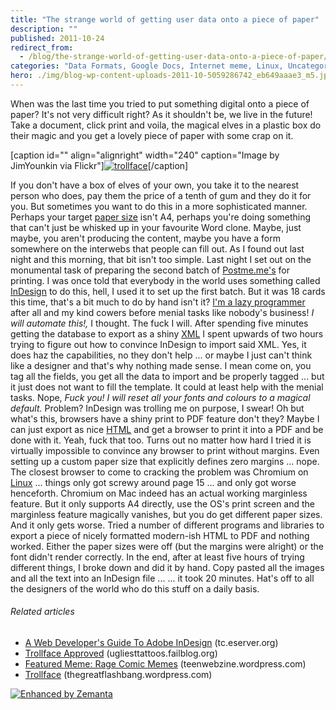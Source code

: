 ```yaml
---
title: "The strange world of getting user data onto a piece of paper"
description: ""
published: 2011-10-24
redirect_from:
  - /blog/the-strange-world-of-getting-user-data-onto-a-piece-of-paper/swizec/2706
categories: "Data Formats, Google Docs, Internet meme, Linux, Uncategorized"
hero: ./img/blog-wp-content-uploads-2011-10-5059286742_eb649aaae3_m5.jpg
---
```


When was the last time you tried to put something digital onto a piece of paper? It's not very difficult right? As it shouldn't be, we live in the future! Take a document, click print and voila, the magical elves in a plastic box do their magic and you get a lovely piece of paper with some crap on it.

\[caption id="" align="alignright" width="240" caption="Image by JimYounkin via Flickr"][![trollface](./img/blog-wp-content-uploads-2011-10-5059286742_eb649aaae3_m5.jpg "trollface")](http://www.flickr.com/photos/37996586299@N01/5059286742)\[/caption]

If you don't have a box of elves of your own, you take it to the nearest person who does, pay them the price of a tenth of gum and they do it for you. But sometimes you want to do this in a more sophisticated manner. Perhaps your target [paper size](http://en.wikipedia.org/wiki/Paper_size "Paper size") isn't A4, perhaps you're doing something that can't just be whisked up in your favourite Word clone. Maybe, just maybe, you aren't producing the content, maybe you have a form somewhere on the interwebs that people can fill out. As I found out last night and this morning, that bit isn't too simple. Last night I set out on the monumental task of preparing the second batch of [Postme.me's](http://postme.me) for printing. I was once told that everybody in the world uses something called [InDesign](http://www.adobe.com/products/indesign/main.html "Adobe InDesign") to do this, hell, I used it to set up the first batch. But it was 18 cards this time, that's a bit much to do by hand isn't it? [I'm a lazy programmer](http://swizec.com/blog/programmers-are-fucking-lazy/swizec/2648 "Programmers are fucking lazy") after all and my kind cowers before menial tasks like nobody's business! _I will automate this!,_ I thought. The fuck I will. After spending five minutes getting the database to export as a shiny [XML](http://en.wikipedia.org/wiki/XML "XML") I spent upwards of two hours trying to figure out how to convince InDesign to import said XML. Yes, it does haz the capabilities, no they don't help ... or maybe I just can't think like a designer and that's why nothing made sense. I mean come on, you tag all the fields, you get all the data to import and be properly tagged ... but it just does not want to fill the template. It could at least help with the menial tasks. Nope, _Fuck you! I will reset all your fonts and colours to a magical default._ Problem? InDesign was trolling me on purpose, I swear! Oh but what's this, browsers have a shiny print to PDF feature don't they? Maybe I can just export as nice [HTML](http://en.wikipedia.org/wiki/HTML "HTML") and get a browser to print it into a PDF and be done with it. Yeah, fuck that too. Turns out no matter how hard I tried it is virtually impossible to convince any browser to print without margins. Even setting up a custom paper size that explicitly defines zero margins ... nope. The closest browser to come to cracking the problem was Chromium on [Linux](http://www.kernel.org/ "Linux") ... things only got screwy around page 15 ... and only got worse henceforth. Chromium on Mac indeed has an actual working marginless feature. But it only supports A4 directly, use the OS's print screen and the marginless feature magically vanishes, but you do get different paper sizes. And it only gets worse. Tried a number of different programs and libraries to export a piece of nicely formatted modern-ish HTML to PDF and nothing worked. Either the paper sizes were off (but the margins were alright) or the font didn't render correctly. In the end, after at least five hours of trying different things, I broke down and did it by hand. Copy pasted all the images and all the text into an InDesign file ... ... it took 20 minutes. Hat's off to all the designers of the world who do this stuff on a daily basis.

###### Related articles

- [A Web Developer's Guide To Adobe InDesign](http://tc.eserver.org/38079.html) (tc.eserver.org)
- [Trollface Approved](http://ugliesttattoos.failblog.org/2011/10/23/funny-tattoos-trollface-approved/) (ugliesttattoos.failblog.org)
- [Featured Meme: Rage Comic Memes](http://teenwebzine.wordpress.com/2011/05/18/featured-meme-rage-comic-memes/) (teenwebzine.wordpress.com)
- [Trollface](http://thegreatflashbang.wordpress.com/2011/10/16/874/) (thegreatflashbang.wordpress.com)

[![Enhanced by Zemanta](http://img.zemanta.com/zemified_e.png?x-id=38b6b8c0-faa8-4a03-8cc1-ecbcf3788301)](http://www.zemanta.com/ "Enhanced by Zemanta")
